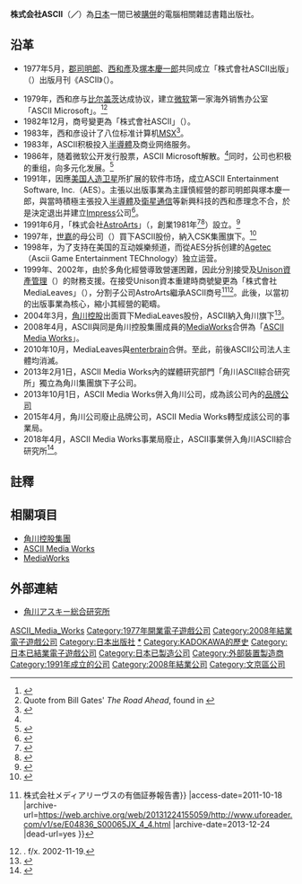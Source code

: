 {{Otheruses|subject=日本的出版社|other=電腦編碼|ASCII}}
{{Infobox Company 
|company_name=株式会社ASCII
|company_name_en=ASCII CORPORATION
| logo        = [[File:SVG_ASCII_logo.svg|150px]]
|location=
| native_name = 株式会社アスキー
| native_name_lang = ja
|foundation=1977年5月24日（ASCII出版）<br />1991年6月24日（AstroArts）
|defunct = {{End date|2008|03|31}}
|fate= 2008年4月1日ASCII和[[MediaWorks|MediaWorks]]合併<br />2010年10月1日MediaLeaves和[[enterbrain|enterbrain]]合併
|predecessor = 株式会社AstroArts（分割改組）
|successor=株式會社ASCII MEDIA WORKS<br />株式會社enterbrain
|founder=[[西和彦|西和彦]]、塚本慶一郎、郡司明郎
|industry=出版業
| parent = {{unbulleted list|{{lj|CSK|CSK (企業)}}（1997年至2004年）|[[角川控股集團|角川控股集團]] （2004年至2008年）}}
|width=
}}
'''株式会社ASCII'''（{{lang-ja|株式会社アスキー}}'''／'''{{lang-en|ASCII CORPORATION}}）為[[日本|日本]]一間已被[[購併|購併]]的電腦相關雜誌書籍出版社。

== 沿革 ==
*1977年5月，[[郡司明郎|郡司明郎]]、[[西和彥|西和彥]]及[[塚本慶一郎|塚本慶一郎]]共同成立「株式會社ASCII出版」（{{lang|ja|株式会社アスキー出版}}）出版月刊《ASCII》（{{lang|ja|月刊アスキー}}）。
<!-- Originally a publisher of a magazine with the same name ASCII
https://en.wikipedia.org/wiki/ASCII_Corporation-->
*1979年，西和彦与[[比尔盖茨|比尔盖茨]]达成协议，建立[[微软|微软]]第一家海外销售办公室「ASCII Microsoft」。<ref name="Allan">{{cite book | last = Allan | first = Roy A. | authorlink =  | coauthors =  | title = A History of the Personal Computer | publisher = Allan Publishing | year = 2001 | location =  | pages = 31, 65 | url = http://books.google.co.jp/books?id=FLabRYnGrOcC | doi =  | isbn = 0-9689108-0-7 | access-date = 2012-09-08 | archive-date = 2012-02-24 | archive-url = https://web.archive.org/web/20120224204015/http://books.google.co.jp/books?id=FLabRYnGrOcC | dead-url = no }}</ref><ref name='MNG'>Quote from Bill Gates' ''The Road Ahead'', found in {{cite book | last = Lessem | first = Ronnie | authorlink =  | coauthors =  | title = Management development through cultural diversity | publisher = Routledge | year = 1998 | location =  | pages = 160–161 | url = http://books.google.co.jp/books?id=D7QQAGFmJhIC | doi =  | isbn = 0-415-17875-4 | access-date = 2012-09-08 | archive-date = 2012-02-24 | archive-url = https://web.archive.org/web/20120224204021/http://books.google.co.jp/books?id=D7QQAGFmJhIC | dead-url = no }}</ref>
*1982年12月，商号變更為「株式會社ASCII」（{{lang|ja|株式会社アスキー}}）。
*1983年，西和彦设计了八位标准计算机[[MSX|MSX]]<ref>{{Cite book|chapter=A History of the Personal Computer|url=http://archive.org/details/A_History_of_the_Personal_Computer|publisher=Allan Publishing|date=2001-10-01|language=en|last=Roy A. Allan}}</ref>。
*1983年，ASCII积极投入[[半導體|半導體]]及商业网络服务。
*1986年，随着微软公开发行股票，ASCII Microsoft解散。<ref name="Allan"/>同时，公司也积极的重组，向多元化发展。<ref name='Toda'>{{cite book | last = Toda | first = Satoru (戸田覚) | authorlink =  | coauthors =  | title = ''A quick map to Information and Telecommunications makrket'' (情報・通信業界早わかりマップ) | publisher = Kō Shobō (こう書房) | year = 1997 | location =  | pages = 130–135 | url = http://books.google.co.jp/books?id=-56-PQAACAAJ | doi =  | isbn = 4-7696-0606-0 | access-date = 2012-09-08 | archive-date = 2012-02-24 | archive-url = https://web.archive.org/web/20120224204032/http://books.google.co.jp/books?id=-56-PQAACAAJ | dead-url = no }}</ref>
*1991年，因應[[美国|美国]][[人造卫星|人造卫星]]所扩展的软件市场，成立ASCII Entertainment Software, Inc.（AES）。主張以出版事業為主謹慎經營的郡司明郎與塚本慶一郎，與當時積極主張投入[[半導體|半導體]]及[[衛星通信|衛星通信]]等新興科技的西和彥理念不合，於是決定退出并建立[[Impress|Impress]]公司<ref>{{Cite web |url=http://en.impressholdings.com/ |title=Impress Holdings website |accessdate=2012-09-08 |archive-date=2009-02-16 |archive-url=https://web.archive.org/web/20090216142904/http://en.impressholdings.com/ |dead-url=yes }}</ref>。
*1991年6月，「株式会社[[AstroArts|AstroArts]]」（{{lang|ja|株式会社アストロアーツ}}，創業1981年<ref>{{lang|ja|[http://www.astroarts.com/release/2006/03/v_seiza/index-j.shtml 携帯電話で星空を楽しむ、月刊星ナビVアプリ「星座をさがそ」を開発]. アストロアーツ. 2006-03-03.}}</ref><ref>{{Cite web |url=http://www.astroarts.com/official/announce/astroarts.shtml |title=AstroArts - Company |accessdate=2013-12-25 |archive-date=2013-12-26 |archive-url=https://web.archive.org/web/20131226060921/http://www.astroarts.com/official/announce/astroarts.shtml |dead-url=no }}</ref>）設立。<ref>{{lang|ja|{{PDF|[http://research.cesa.or.jp/handbook/handbook2012.pdf テレビゲームのちょっといいおはなし・9]}}. CESA.}} </ref>
*1997年，[[世嘉|世嘉]]的母公司{{lj|CSK|CSK (企業)}}（{{lang|ja|株式会社CSK}}）買下ASCII股份，納入CSK集團旗下。<ref>{{cite news | title=Ascii to join CSK group | date=December 25, 1997 | url=http://search.japantimes.co.jp/cgi-bin/nn19971225a8.html | work=The Japan Times | access-date=April 22, 2009 | archive-date=2011-06-06 | archive-url=https://web.archive.org/web/20110606220430/http://search.japantimes.co.jp/cgi-bin/nn19971225a8.html | dead-url=no }}</ref>
*1998年，为了支持在美国的互动娛樂频道，而從AES分拆创建的[[Agetec|Agetec]]（Ascii Game Entertainment TEChnology）独立运营。
*1999年、2002年，由於多角化經營導致營運困難，因此分別接受{{lj|CSK|CSK (企業)}}及[[Unison資產管理|Unison資產管理]]（{{lang|ja|ユニゾン・キャピタル}}）的財務支援。在接受Unison資本重建時商號變更為「株式會社MediaLeaves」（{{lang|ja|株式会社メディアリーヴス}}），分割子公司AstroArts繼承ASCII商号<ref>{{Cite web |url=http://www.uforeader.com/v1/se/E04836_S00065JX_4_4.html |title={{lang{{!}}ja{{!}}株式会社メディアリーヴスの有価証券報告書}} |access-date=2011-10-18 |archive-url=https://web.archive.org/web/20131224155059/http://www.uforeader.com/v1/se/E04836_S00065JX_4_4.html |archive-date=2013-12-24 |dead-url=yes }}</ref><ref>[http://www.fx-it.com/blog/2002/11/post_99.html {{Wayback|url=http://www.fx-it.com/blog/2002/11/post_99.html |date=20131225081927 }} {{Wayback|url=http://www.fx-it.com/blog/2002/11/post_99.html |date=20131225081927 }} {{Wayback|url=http://www.fx-it.com/blog/2002/11/post_99.html |date=20131225081927 }} {{Wayback|url=http://www.fx-it.com/blog/2002/11/post_99.html |date=20131225081927 }} {{Wayback|url=http://www.fx-it.com/blog/2002/11/post_99.html |date=20131225081927 }}  {{lang|ja|アスキー 現法人を社名変更し、持ち株会社化}}]. f/x. 2002-11-19.</ref>。此後，以當初的出版事業為核心，縮小其經營的範疇。
*2004年3月，[[角川控股集團|角川控股]]出面買下MediaLeaves股份，ASCII納入角川旗下<ref>{{Cite web|title=Wayback Machine|url=https://web.archive.org/web/20160304104605/https://www.unisoncap.com/jp/news/imgjs300000003xh-att/nr_11_jp.pdf|access-date=2022-05-05|work=web.archive.org}}</ref>。
*2008年4月，ASCII與同是角川控股集團成員的[[MediaWorks|MediaWorks]]合併為「[[ASCII_Media_Works|ASCII Media Works]]」。
*2010年10月，MediaLeaves與[[enterbrain|enterbrain]]合併。至此，前後ASCII公司法人主體均消滅。
*2013年2月1日，ASCII Media Works內的媒體研究部門「角川ASCII綜合研究所」獨立為角川集團旗下子公司。
*2013年10月1日，ASCII Media Works併入角川公司，成為該公司內的[[分公司制|品牌公司]]
*2015年4月，角川公司廢止品牌公司，ASCII Media Works轉型成該公司的事業局。
*2018年4月，ASCII Media Works事業局廢止，ASCII事業併入角川ASCII綜合研究所<ref name=kadokawaascii>{{Cite web|url=https://prtimes.jp/main/html/rd/p/000004239.000007006.html|title=KADOKAWA アスキー事業の移管について|publisher=PR TIMES|accessdate=2018-04-29|archive-date=2018-02-27|archive-url=https://web.archive.org/web/20180227230227/https://prtimes.jp/main/html/rd/p/000004239.000007006.html|dead-url=no}}</ref>。

== 註釋 ==
{{Reflist}}

== 相關項目 ==
*[[角川控股集團|角川控股集團]]
*[[ASCII_Media_Works|ASCII Media Works]]
*[[MediaWorks|MediaWorks]]

== 外部連結 ==
* {{ja}} [http://ascii.jp/ 角川アスキー総合研究所]{{Wayback|url=http://ascii.jp/ |date=20080314034903 }}

{{ASCII Media Works}}
{{世嘉颯美控股}}
{{角川集團}}

{{DEFAULTSORT:ASCII Corporation}}
[[Category:ASCII_Media_Works|]]
[[Category:1977年開業電子遊戲公司|Category:1977年開業電子遊戲公司]]
[[Category:2008年結業電子遊戲公司|Category:2008年結業電子遊戲公司]]
[[Category:日本出版社|Category:日本出版社]]
[[Category:ASCII_(公司)|*]]
[[Category:KADOKAWA的歷史|Category:KADOKAWA的歷史]]
[[Category:日本已結業電子遊戲公司|Category:日本已結業電子遊戲公司]]
[[Category:日本已製造公司|Category:日本已製造公司]]
[[Category:外部裝置製造商|Category:外部裝置製造商]]
[[Category:1991年成立的公司|Category:1991年成立的公司]]
[[Category:2008年結業公司|Category:2008年結業公司]]
[[Category:文京區公司|Category:文京區公司]]